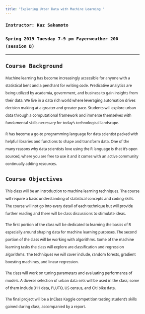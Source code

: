 ```yaml
---
title: "Exploring Urban Data with Machine Learning "
---
```

<style>
@import url('https://fonts.googleapis.com/css?family=Noto+Sans|VT323');

body{
  font-family: 'Noto Sans', sans-serif;
  font-size: 12px;
  line-height: 24px;
}

h1,h2,h3,h4 {
  font-family: 'VT323', monospace;
}

#navbar {
  font-family: 'VT323', monospace;
  font-size: 18px;
}

.container { width: 1000px; }


g-table-intro h4 {
  text-indent: 0px;
}
</style>

### Instructor: Kaz Sakamoto
### Spring 2019 Tuesday 7-9 pm Fayerweather 200 (session B)

------

## Course Background

Machine learning has become increasingly accessible for anyone with a statistical bent and a penchant for writing code. Predicative analytics are being utilized by academia, government, and business to gain insights from their data. We live in a data rich world where leveraging automation drives decision making at a greater and greater pace. Students will explore urban data through a computational framework and immerse themselves with fundamental skills necessary for today's technological landscape.

R has become a go-to programming language for data scientist packed with helpful libraries and functions to shape and transform data. One of the many reasons why data scientists love using the R language is that it’s open sourced, where you are free to use it and it comes with an active community continually adding resources.

## Course Objectives

This class will be an introduction to machine learning techniques. The course will require a basic understanding of statistical concepts and coding skills. The course will not go into every detail of each technique but will provide further reading and there will be class discussions to stimulate ideas.

The first portion of the class will be dedicated to learning the basics of R especially around shaping data for machine learning purposes. The second portion of the class will be working with algorithms. Some of the machine learning tasks the class will explore are classification and regression algorithms. The techniques we will cover include, random forests, gradient boosting machines, and linear regression.

The class will work on tuning parameters and evaluating performance of models. A diverse selection of urban data sets will be used in the class; some of them include 311 data, PLUTO, US census, and Citi bike data.

The final project will be a InClass Kaggle competition testing student's skills gained during class, accompanied by a report. 
